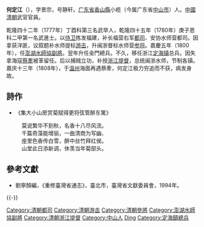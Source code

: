 '''何定江'''（{{bd|18世纪|?|1808年||He何}}），字景宗，号静轩。[[广东省|广东省]][[香山縣|香山縣]]小榄（今属广东省[[中山市|中山市]]）人。[[中國|中國]][[清朝|清朝]]武官官員。

乾隆四十二年（1777年）丁酉科第三名武举人，乾隆四十五年（1780年）庚子恩科二甲第一名武進士。以[[侍卫|侍卫]]拣发福建，补长福营右军[[都司|都司]]、安协水师营都司。因拿获洋匪，议叙题补水师提标[[游击|游击]]，升闽浙督标水师营[[参将|参将]]。嘉慶五年（1800年），任[[澎湖水師協|澎湖水師協]][[副將|副將]]。翌年升任金門總兵。不久，移任浙江[[定海镇|定海镇]]总兵。因失拿海寇[[蔡牽|蔡牽]]被革留任。后以捕贼立功，补授[[浙江|浙江]][[提督|提督]]，总统闽浙水师，节制各镇。嘉庆十三年（1808年），于[[温州|温州]]海面再遇蔡牽，何定江极力穷追而不获，病发身故。

==詩作==
*《集大小山房赏菊赋得更将弦管醉东篱》
:莫说繁华不到秋，名香十八尽风流。
:千篇奇藻能增丽，一曲清商为写幽、
:座里色香传白雪，醉中丝竹拜红侯。
:山堂此日添新调，休羡当年菊部头。

==參考文獻==
*劉寧顏編，《重修臺灣省通志》，臺北市，臺灣省文獻委員會，1994年。

{{-}}
{{start box}}
{{s-off}}
{{s-before|[[陳光昭|陳光昭]]}}
{{s-title|[[澎湖水師協|澎湖水師協]][[副將|副將]]|<small>嘉慶五年（1800年）上任</small>}}
{{s-after|[[聶世俊|聶世俊]]}}
{{end box}}
{{乾隆四十五年庚子恩科武殿試金榜}}
{{DEFAULTSORT:He何}}
[[Category:清朝都司|Category:清朝都司]]
[[Category:清朝游击|Category:清朝游击]]
[[Category:清朝參將|Category:清朝參將]]
[[Category:澎湖水師協副將|Category:澎湖水師協副將]]
[[Category:清朝浙江提督|Category:清朝浙江提督]]
[[Category:中山人|Category:中山人]]
[[Category:何姓|Ding]]
[[Category:定海鎮總兵|Category:定海鎮總兵]]